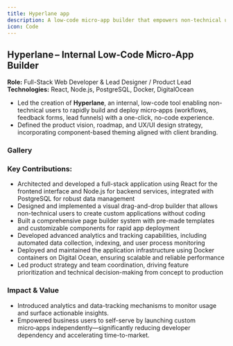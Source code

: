 ```yaml
---
title: Hyperlane app
description: A low-code micro-app builder that empowers non-technical users to create and deploy custom applications.
icon: Code
---
```



## Hyperlane – Internal Low‑Code Micro‑App Builder  
**Role:** Full-Stack Web Developer & Lead Designer / Product Lead  
**Technologies:** React, Node.js, PostgreSQL, Docker, DigitalOcean

- Led the creation of **Hyperlane**, an internal, low-code tool enabling non-technical users to rapidly build and deploy micro‑apps (workflows, feedback forms, lead funnels) with a one-click, no-code experience.
- Defined the product vision, roadmap, and UX/UI design strategy, incorporating component-based theming aligned with client branding.

### Gallery
<HyperlaneCarousel /> 



### **Key Contributions:**
- Architected and developed a full-stack application using React for the frontend interface and Node.js for backend services, integrated with PostgreSQL for robust data management
- Designed and implemented a visual drag-and-drop builder that allows non-technical users to create custom applications without coding
- Built a comprehensive page builder system with pre-made templates and customizable components for rapid app deployment
- Developed advanced analytics and tracking capabilities, including automated data collection, indexing, and user process monitoring
- Deployed and maintained the application infrastructure using Docker containers on Digital Ocean, ensuring scalable and reliable performance
- Led product strategy and team coordination, driving feature prioritization and technical decision-making from concept to production

### **Impact & Value**
- Introduced analytics and data-tracking mechanisms to monitor usage and surface actionable insights.
- Empowered business users to self-serve by launching custom micro‑apps independently—significantly reducing developer dependency and accelerating time-to-market.
